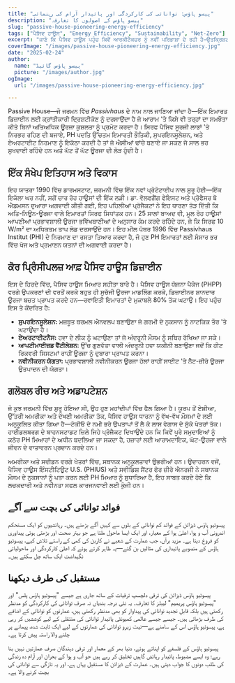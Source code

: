 ```yaml
---
title: "پیسو ہاؤس: توانائی کی کارکردگی اور پائیدار آرام کی رہنمائی"
description: "پیسو ہاؤس کے اصولوں کا تعارف۔"
slug: "passive-house-pioneering-energy-efficiency"
tags: ["ਪੈਸਿਵ ਹਾਊਸ", "Energy Efficiency", "Sustainability", "Net-Zero"]
excerpt: "ਜਾਣੋ ਕਿ ਪੈਸਿਵ ਹਾਊਸ ਪਹੁੰਚ ਕਿਵੇਂ ਆਰਕੀਟੈਕਚਰ ਨੂੰ ਨਵੀਂ ਪਰਿਭਾਸ਼ਾ ਦੇ ਰਹੀ ਹੈ—ਉਤਕ੍ਰਿਸ਼ਟ ਅੰਦਰੂਨੀ ਆਰਾਮ, ਬਹੁਤ ਘੱਟ ਊਰਜਾ ਦੀ ਵਰਤੋਂ, ਅਤੇ ਕਾਰਬਨ ਉਤਸਰਜਨ ਵਿੱਚ ਮਹੱਤਵਪੂਰਨ ਕਮੀ ਪ੍ਰਦਾਨ ਕਰਦਿਆਂ, ਭਾਵੇਂ ਇਮਾਰਤ ਕਿਸੇ ਵੀ ਕਿਸਮ ਦੀ ਹੋਵੇ ਜਾਂ ਮੌਸਮ।"
coverImage: "/images/passive-house-pioneering-energy-efficiency.jpg"
date: "2025-02-24"
author:
  name: "پیسو ہاؤس گائیڈ"
  picture: "/images/author.jpg"
ogImage:
  url: "/images/passive-house-pioneering-energy-efficiency.jpg"

---
```

Passive House—ਜੋ ਜਰਮਨ ਵਿੱਚ *Passivhaus* ਦੇ ਨਾਮ ਨਾਲ ਜਾਣਿਆ ਜਾਂਦਾ ਹੈ—ਇੱਕ ਇਮਾਰਤ ਡਿਜ਼ਾਈਨ ਲਈ ਕ੍ਰਾਂਤੀਕਾਰੀ ਦ੍ਰਿਸ਼ਟੀਕੋਣ ਨੂੰ ਦਰਸਾਉਂਦਾ ਹੈ ਜੋ ਆਰਾਮ 'ਤੇ ਕਿਸੇ ਵੀ ਤਰ੍ਹਾਂ ਦਾ ਸਮਝੌਤਾ ਕੀਤੇ ਬਿਨਾਂ ਅਤਿਅਧਿਕ ਊਰਜਾ ਕੁਸ਼ਲਤਾ ਨੂੰ ਪ੍ਰਮੋਟ ਕਰਦਾ ਹੈ। ਸਿਰਫ ਪੈਸਿਵ ਸੂਰਜੀ ਲਾਭਾਂ 'ਤੇ ਨਿਰਭਰ ਰਹਿਣ ਦੀ ਬਜਾਏ, PH ਪਦਤਿ ਉੱਚਤਮ ਇਮਾਰਤੀ ਭੌਤਿਕੀ, ਸੁਪਰਇਨਸੂਲੇਸ਼ਨ, ਅਤੇ ਏਅਰਟਾਈਟ ਨਿਰਮਾਣ ਨੂੰ ਇਕੱਠਾ ਕਰਦੀ ਹੈ ਤਾਂ ਜੋ ਐਸੀਆਂ ਢਾਂਚੇ ਬਣਾਏ ਜਾ ਸਕਣ ਜੋ ਸਾਲ ਭਰ ਸੁਖਦਾਈ ਰਹਿੰਦੇ ਹਨ ਅਤੇ ਘੱਟ ਤੋਂ ਘੱਟ ਊਰਜਾ ਦੀ ਲੋੜ ਹੁੰਦੀ ਹੈ।

## ਇੱਕ ਸੰਖੇਪ ਇਤਿਹਾਸ ਅਤੇ ਵਿਕਾਸ

ਇਹ ਯਾਤਰਾ 1990 ਵਿੱਚ ਡਾਰਮਸਟਾਟ, ਜਰਮਨੀ ਵਿੱਚ ਇੱਕ ਨਵਾਂ ਪ੍ਰੋਟੋਟਾਈਪ ਨਾਲ ਸ਼ੁਰੂ ਹੋਈ—ਇੱਕ ਇਕੱਲਾ ਘਰ ਨਹੀਂ, ਸਗੋਂ ਚਾਰ ਰੋਹ ਹਾਊਸਾਂ ਦੀ ਇੱਕ ਲੜੀ। ਡਾ. ਵੋਲਫਗੈਂਗ ਫੇਇਸਟ ਅਤੇ ਪ੍ਰੋਫੈਸਰ ਬੋ ਐਡਮਸਨ ਦੁਆਰਾ ਅਗਵਾਈ ਕੀਤੀ ਗਈ, ਇਹ ਪਹਿਲੀਆਂ ਪ੍ਰੋਜੈਕਟਾਂ ਨੇ ਇਹ ਧਾਰਣਾ ਤੋੜ ਦਿੱਤੀ ਕਿ ਅਤਿ-ਨਿਊਨ-ਊਰਜਾ ਵਾਲੇ ਇਮਾਰਤਾਂ ਸਿਰਫ ਸਿਧਾਂਤਕ ਹਨ। 25 ਸਾਲਾਂ ਬਾਅਦ ਵੀ, ਮੂਲ ਰੋਹ ਹਾਊਸਾਂ ਆਪਣੀਆਂ ਪ੍ਰਭਾਵਸ਼ਾਲੀ ਊਰਜਾ ਭਵਿੱਖਬਾਣੀਆਂ ਦੇ ਅਨੁਸਾਰ ਕੰਮ ਕਰਦੇ ਰਹਿੰਦੇ ਹਨ, ਜੋ ਕਿ ਸਿਰਫ 10 W/m² ਦਾ ਅਧਿਕਤਮ ਤਾਪ ਲੋਡ ਦਰਸਾਉਂਦੇ ਹਨ। ਇਹ ਮੀਲ ਪੱਥਰ 1996 ਵਿੱਚ Passivhaus Institut (PHI) ਦੇ ਨਿਰਮਾਣ ਦਾ ਰਸਤਾ ਤਿਆਰ ਕਰਦਾ ਹੈ, ਜੋ ਹੁਣ PH ਇਮਾਰਤਾਂ ਲਈ ਸੰਸਾਰ ਭਰ ਵਿੱਚ ਖੋਜ ਅਤੇ ਪ੍ਰਮਾਣਨ ਯਤਨਾਂ ਦੀ ਅਗਵਾਈ ਕਰਦਾ ਹੈ।
## ਕੋਰ ਪ੍ਰਿੰਸੀਪਲਜ਼ ਆਫ਼ ਪੈਸਿਵ ਹਾਊਸ ਡਿਜ਼ਾਈਨ

ਇਸ ਦੇ ਹਿਰਦੇ ਵਿੱਚ, ਪੈਸਿਵ ਹਾਊਸ ਮਿਆਰ ਸਹੀਤਾ ਬਾਰੇ ਹੈ। ਪੈਸਿਵ ਹਾਊਸ ਯੋਜਨਾ ਪੈਕੇਜ (PHPP) ਵਰਗੇ ਉਪਕਰਣਾਂ ਦੀ ਵਰਤੋਂ ਕਰਕੇ ਬਹੁਤ ਹੀ ਸੁਚੱਜੀ ਊਰਜਾ ਮਾਡਲਿੰਗ ਕਰਕੇ, ਡਿਜ਼ਾਈਨਰ ਸ਼ਾਨਦਾਰ ਊਰਜਾ ਬਚਤ ਪ੍ਰਾਪਤ ਕਰਦੇ ਹਨ—ਰਵਾਇਤੀ ਇਮਾਰਤਾਂ ਦੇ ਮੁਕਾਬਲੇ 80% ਤੱਕ ਘਟਾਉ। ਇਹ ਪਹੁੰਚ ਇਸ ਤੇ ਕੇਂਦਰਿਤ ਹੈ:
- **ਸੁਪਰਇਨਸੂਲੇਸ਼ਨ:** ਮਜ਼ਬੂਤ ਥਰਮਲ ਐਨਵਲਪ ਬਣਾਉਣਾ ਜੋ ਗਰਮੀ ਦੇ ਨੁਕਸਾਨ ਨੂੰ ਨਾਟਕਿਕ ਤੌਰ 'ਤੇ ਘਟਾਉਂਦਾ ਹੈ।
- **ਏਅਰਟਾਈਟਨੈਸ:** ਹਵਾ ਦੇ ਲੀਕ ਨੂੰ ਘਟਾਉਣਾ ਤਾਂ ਜੋ ਅੰਦਰੂਨੀ ਮੌਸਮ ਨੂੰ ਸਥਿਰ ਰੱਖਿਆ ਜਾ ਸਕੇ।
- **ਆਪਟੀਮਾਈਜ਼ਡ ਵੈਂਟੀਲੇਸ਼ਨ:** ਉੱਚ ਗੁਣਵੱਤਾ ਵਾਲੀ ਅੰਦਰੂਨੀ ਹਵਾ ਯਕੀਨੀ ਬਣਾਉਣਾ ਜਦੋਂ ਕਿ ਹੀਟ ਰਿਕਵਰੀ ਸਿਸਟਮਾਂ ਰਾਹੀਂ ਊਰਜਾ ਨੂੰ ਦੁਬਾਰਾ ਪ੍ਰਾਪਤ ਕਰਨਾ।
- **ਨਵੀਨੀਕਰਨ ਯੋਗਤਾ:** ਪ੍ਰਭਾਵਸ਼ਾਲੀ ਨਵੀਨੀਕਰਨ ਊਰਜਾ ਹੱਲਾਂ ਰਾਹੀਂ ਸਾਈਟ 'ਤੇ ਨੈੱਟ-ਜ਼ੀਰੋ ਊਰਜਾ ਉਤਪਾਦਨ ਦੀ ਯੋਗਤਾ।

## ਗਲੋਬਲ ਰੀਚ ਅਤੇ ਅਡਾਪਟੇਸ਼ਨ

ਜੋ ਕੁਝ ਜਰਮਨੀ ਵਿੱਚ ਸ਼ੁਰੂ ਹੋਇਆ ਸੀ, ਉਹ ਹੁਣ ਮਹਾਂਦੀਪਾਂ ਵਿੱਚ ਫੈਲ ਗਿਆ ਹੈ। ਯੂਰਪ ਤੋਂ ਏਸ਼ੀਆ, ਉੱਤਰੀ ਅਮਰੀਕਾ ਅਤੇ ਦੱਖਣੀ ਅਮਰੀਕਾ ਤੱਕ, ਪੈਸਿਵ ਹਾਊਸ ਧਾਰਨਾ ਨੂੰ ਵੱਖ-ਵੱਖ ਮੌਸਮਾਂ ਦੇ ਲਈ ਅਨੁਕੂਲਿਤ ਕੀਤਾ ਗਿਆ ਹੈ—ਟੋਕੀਓ ਦੇ ਨਮੀ ਭਰੇ ਉਪਤਾਪਾਂ ਤੋਂ ਲੈ ਕੇ ਲਾਸ ਵੇਗਾਸ ਦੇ ਸੁੱਕੇ ਖੇਤਰਾਂ ਤੱਕ। ਹਾਈਡਲਬਰਗ ਦੇ ਬਾਹਨਸਟਾਡਟ ਜ਼ਿਲੇ ਜਿਹੇ ਪ੍ਰੋਜੈਕਟ ਦਿਖਾਉਂਦੇ ਹਨ ਕਿ ਕਿਵੇਂ ਪੂਰੇ ਸਮੁਦਾਇਆਂ ਨੂੰ ਕਠੋਰ PH ਮਿਆਰਾਂ ਦੇ ਅਧੀਨ ਬਦਲਿਆ ਜਾ ਸਕਦਾ ਹੈ, ਹਜ਼ਾਰਾਂ ਲਈ ਆਰਾਮਦਾਇਕ, ਘੱਟ-ਊਰਜਾ ਵਾਲੇ ਜੀਵਨ ਦੇ ਵਾਤਾਵਰਨ ਪ੍ਰਦਾਨ ਕਰਦੇ ਹਨ।

ਅਮਰੀਕਾ ਅਤੇ ਸਵੀਡਨ ਵਰਗੇ ਖੇਤਰਾਂ ਵਿੱਚ, ਸਥਾਨਕ ਅਨੁਕੂਲਤਾਵਾਂ ਉਭਰੀਆਂ ਹਨ। ਉਦਾਹਰਨ ਵਜੋਂ, ਪੈਸਿਵ ਹਾਊਸ ਇੰਸਟੀਟਿਊਟ U.S. (PHIUS) ਅਤੇ ਸਵੀਡਿਸ਼ ਸੈਂਟਰ ਫੋਰ ਜ਼ੀਰੋ ਐਨਰਜੀ ਨੇ ਸਥਾਨਕ ਮੌਸਮ ਦੇ ਨੁਕਸਾਨਾਂ ਨੂੰ ਪਤਾ ਕਰਨ ਲਈ PH ਮਿਆਰ ਨੂੰ ਸੁਧਾਰਿਆ ਹੈ, ਇਹ ਸਾਬਤ ਕਰਦੇ ਹੋਏ ਕਿ ਲਚਕਦਾਰੀ ਅਤੇ ਨਵੀਨਤਾ ਸਫਲ ਕਾਰਜਨਵਾਈ ਲਈ ਕੁੰਜੀ ਹਨ।
## فوائد توانائی کی بچت سے آگے

پیسوٹیو ہاؤس ڈیزائن کے فوائد کم توانائی کے بلوں سے کہیں آگے بڑھتے ہیں۔ رہائشیوں کو ایک مستحکم اندرونی آب و ہوا، اعلیٰ ہوا کے معیار، اور ایک ایسا ماحول ملتا ہے جو بہتر صحت اور بڑھتی ہوئی پیداوری کو فروغ دیتا ہے۔ مزید برآں، جب عمارت کے شعبے نے کاربن کی کمی کے راستے تلاش کیے، پیسوٹیو ہاؤس کے منصوبے پائیداری کی مثالیں بن گئے—یہ ظاہر کرتے ہوئے کہ اعلیٰ کارکردگی اور ماحولیاتی نگہداشت ایک ساتھ چل سکتے ہیں۔

## مستقبل کی طرف دیکھنا

پیسوٹیو ہاؤس ڈیزائن کی ترقی دلچسپ ترقیات کے ساتھ جاری ہے جیسے "پیسوٹیو ہاؤس پلس" اور "پیسوٹیو ہاؤس پریمیم" لیبلز کا تعارف۔ یہ نئی درجہ بندیاں نہ صرف توانائی کی کارکردگی کو مدنظر رکھتی ہیں بلکہ قابل تجدید توانائی کی پیداوار کو بھی مدنظر رکھتی ہیں، عمارتوں کو توانائی کے اضافے کی طرف بڑھاتی ہیں۔ جیسے جیسے عالمی کمیونٹی پائیدار توانائی کی منتقلی کے لیے کوششیں کر رہی ہے، پیسوٹیو ہاؤس اس کے سامنے ہے—نیٹ زیرو توانائی کی عمارتوں کے لیے ایک ثابت شدہ، پیمانے پر چلنے والا راستہ پیش کرتا ہے۔

پیسوٹیو ہاؤس کے فلسفے کو اپناتے ہوئے، دنیا بھر کے معمار اور ترقی دہندگان صرف عمارتیں نہیں بنا رہے؛ وہ ایسے مضبوط، پائیدار رہائش گاہیں تخلیق کر رہے ہیں جو آب و ہوا کے بحران اور آرام دہ زندگی کی طلب دونوں کا جواب دیتی ہیں۔ عمارت کے ڈیزائن کا مستقبل یہاں ہے، اور یہ تازگی سے توانائی کی بچت کرنے والا ہے۔

